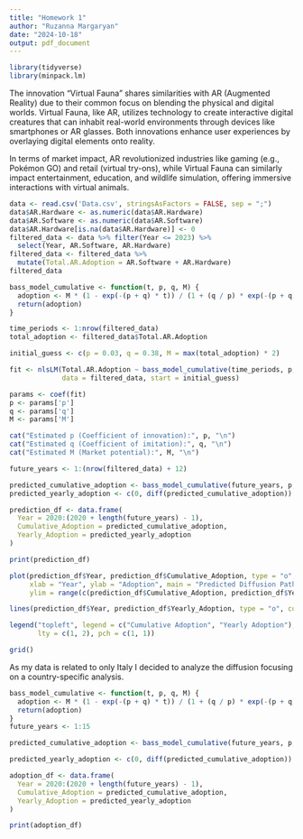 ```yaml
---
title: "Homework 1"
author: "Ruzanna Margaryan"
date: "2024-10-18"
output: pdf_document
---
```


```r
library(tidyverse)
library(minpack.lm)
```

 The innovation "Virtual Fauna" shares similarities with AR (Augmented Reality) due to their common focus on blending the physical and digital worlds. Virtual Fauna, like AR, utilizes technology to create interactive digital creatures that can inhabit real-world environments through devices like smartphones or AR glasses. Both innovations enhance user experiences by overlaying digital elements onto reality. 

In terms of market impact, AR revolutionized industries like gaming (e.g., Pokémon GO) and retail (virtual try-ons), while Virtual Fauna can similarly impact entertainment, education, and wildlife simulation, offering immersive interactions with virtual animals.

```r
data <- read.csv('Data.csv', stringsAsFactors = FALSE, sep = ";")
data$AR.Hardware <- as.numeric(data$AR.Hardware)
data$AR.Software <- as.numeric(data$AR.Software)
data$AR.Hardware[is.na(data$AR.Hardware)] <- 0
filtered_data <- data %>% filter(Year <= 2023) %>%
  select(Year, AR.Software, AR.Hardware)
filtered_data <- filtered_data %>%
  mutate(Total.AR.Adoption = AR.Software + AR.Hardware)
filtered_data
```


```r
bass_model_cumulative <- function(t, p, q, M) {
  adoption <- M * (1 - exp(-(p + q) * t)) / (1 + (q / p) * exp(-(p + q) * t))
  return(adoption)
}

time_periods <- 1:nrow(filtered_data)
total_adoption <- filtered_data$Total.AR.Adoption

initial_guess <- c(p = 0.03, q = 0.38, M = max(total_adoption) * 2)

fit <- nlsLM(Total.AR.Adoption ~ bass_model_cumulative(time_periods, p, q, M), 
             data = filtered_data, start = initial_guess)

params <- coef(fit)
p <- params['p']
q <- params['q']
M <- params['M']
```

```r
cat("Estimated p (Coefficient of innovation):", p, "\n")
cat("Estimated q (Coefficient of imitation):", q, "\n")
cat("Estimated M (Market potential):", M, "\n")

```



```r

future_years <- 1:(nrow(filtered_data) + 12)

predicted_cumulative_adoption <- bass_model_cumulative(future_years, p, q, M)
predicted_yearly_adoption <- c(0, diff(predicted_cumulative_adoption))

prediction_df <- data.frame(
  Year = 2020:(2020 + length(future_years) - 1),
  Cumulative_Adoption = predicted_cumulative_adoption,
  Yearly_Adoption = predicted_yearly_adoption
)

print(prediction_df)

```




```r

plot(prediction_df$Year, prediction_df$Cumulative_Adoption, type = "o", col = "blue", 
     xlab = "Year", ylab = "Adoption", main = "Predicted Diffusion Path of AR Software + AR Hardware (Bass Model)",
     ylim = range(c(prediction_df$Cumulative_Adoption, prediction_df$Yearly_Adoption)))

lines(prediction_df$Year, prediction_df$Yearly_Adoption, type = "o", col = "green", lty = 2)

legend("topleft", legend = c("Cumulative Adoption", "Yearly Adoption"), col = c("blue", "green"), 
       lty = c(1, 2), pch = c(1, 1))

grid()

```


As my data is related to only Italy I decided to analyze the diffusion focusing on a country-specific analysis.

```r

bass_model_cumulative <- function(t, p, q, M) {
  adoption <- M * (1 - exp(-(p + q) * t)) / (1 + (q / p) * exp(-(p + q) * t))
  return(adoption)
}
future_years <- 1:15

predicted_cumulative_adoption <- bass_model_cumulative(future_years, p, q, M)

predicted_yearly_adoption <- c(0, diff(predicted_cumulative_adoption))

adoption_df <- data.frame(
  Year = 2020:(2020 + length(future_years) - 1),
  Cumulative_Adoption = predicted_cumulative_adoption,
  Yearly_Adoption = predicted_yearly_adoption
)

print(adoption_df)
```